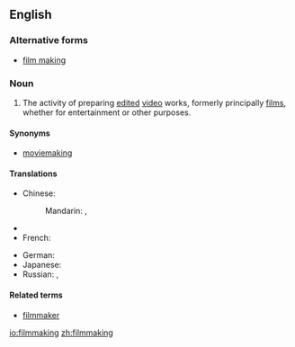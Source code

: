 ==English==

===Alternative forms===
* [[film making]]

===Noun===
{{en-noun|-}}

# The activity of preparing [[edited]] [[video]] works, formerly principally [[films]], whether for entertainment or other purposes.

====Synonyms====
* [[moviemaking]]

====Translations====
{{trans-top|the production of movies}}
* Chinese:
*: Mandarin: {{t|cmn|電影製作|sc=Hani}}, {{t|cmn|电影制作|tr=diànyǐng zhìzuò|sc=Hani}}
* {{trreq|Finnish}}
* French: {{t|fr|réalisation|f}} {{qualifier|cinématographique}}
{{trans-mid}}
* German: {{t|de|Filmemachen|n}}
* Japanese: {{t|ja|映画制作|tr=えいがせいさく, eiga seisaku|sc=Jpan}}
* Russian: {{t|ru|кинопроизводство|n|tr=kinoproizvódstvo|sc=Cyrl}}, {{t|ru|кино|n|tr=kinó|sc=Cyrl}} {{qualifier|cinema}}
{{trans-bottom}}

====Related terms====
* [[filmmaker]]

[[io:filmmaking]]
[[zh:filmmaking]]